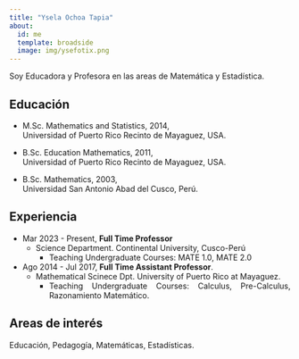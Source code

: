 ```yaml
---
title: "Ysela Ochoa Tapia"
about: 
  id: me
  template: broadside
  image: img/ysefotix.png
---
```


<style>
body {
text-align: justify}
</style>


:::{#me}

Soy Educadora y Profesora en las areas de Matemática y Estadística.

## Educación


- M.Sc. Mathematics and Statistics, 2014, <br /> Universidad of Puerto Rico Recinto de Mayaguez, USA.

- B.Sc. Education Mathematics, 2011, <br />  Universidad of Puerto Rico Recinto de Mayaguez, USA.

- B.Sc. Mathematics, 2003, <br />  Universidad San Antonio Abad del Cusco, Perú.


## Experiencia

-   Mar 2023 - Present, **Full Time Professor**
    -   Science Department. Continental University, Cusco-Perú
        - Teaching Undergraduate Courses: MATE 1.0, MATE 2.0


-   Ago 2014 - Jul 2017, **Full Time Assistant Professor**.
    -   Mathematical Scinece Dpt. University of Puerto Rico at Mayaguez.
        - Teaching Undergraduate Courses: Calculus, Pre-Calculus, Razonamiento Matemático.


## Areas de interés

Educación, Pedagogía, Matemáticas, Estadísticas.

:::

